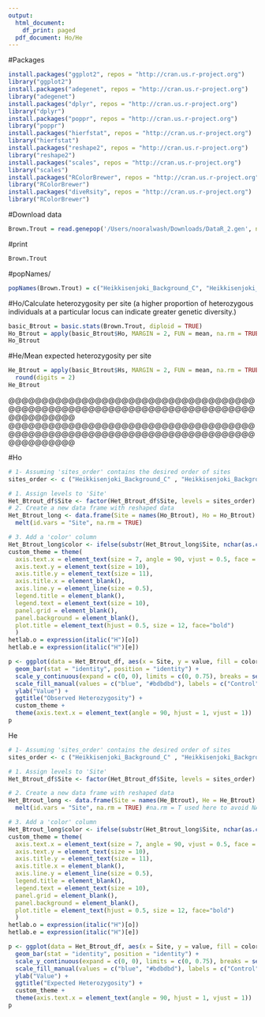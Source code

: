 ```yaml
---
output:
  html_document:
    df_print: paged
  pdf_document: Ho/He
---
```


#Packages
```r
install.packages("ggplot2", repos = "http://cran.us.r-project.org")
library("ggplot2") 
install.packages("adegenet", repos = "http://cran.us.r-project.org") 
library("adegenet") 
install.packages("dplyr", repos = "http://cran.us.r-project.org") 
library("dplyr") 
install.packages("poppr", repos = "http://cran.us.r-project.org") 
library("poppr") 
install.packages("hierfstat", repos = "http://cran.us.r-project.org") 
library("hierfstat") 
install.packages("reshape2", repos = "http://cran.us.r-project.org") 
library("reshape2") 
install.packages("scales", repos = "http://cran.us.r-project.org") 
library("scales") 
install.packages("RColorBrewer", repos = "http://cran.us.r-project.org") 
library("RColorBrewer") 
install.packages("diveRsity", repos = "http://cran.us.r-project.org") 
library("RColorBrewer") 
```


#Download data
```r
Brown.Trout = read.genepop('/Users/nooralwash/Downloads/DataR_2.gen', ncode = 3L)
```

#print
```r
Brown.Trout
```
#popNames/
```r
popNames(Brown.Trout) = c("Heikkisenjoki_Background_C", "Heikkisenjoki_Background_R","Heikkisenjoki_Recovery_C", "Heikkisenjoki_Recovery_R", "Heikkisenjoki_Contemporary_C", "Heikkisenjoki_Contemporary_R", "KALL_Background_C", "KALL_Background_R", "KALL_Recovery_C", "KALL_Recovery_R", "KALL_Contemporary_C", "KALL_Contemporary_R", "Savijoki_Background_C", "Savijoki_Background_R", "Savijoki_Recovery_C", "Savijoki_Recovery_R", "Savijoki_Contemporary_C", "Savijoki_Contemporary_R", "Siltapuro_Background_C", "Siltapuro_Background_R", "Siltapuro_Recovery_C", "Siltapuro_Recovery_R", "Siltapuro_Contemporary_C", "Siltapuro_Contemporary_R")
```

#Ho/Calculate heterozygosity per site (a higher proportion of heterozygous individuals at a particular locus can indicate greater genetic diversity.)
```r
basic_Btrout = basic.stats(Brown.Trout, diploid = TRUE)
Ho_Btrout = apply(basic_Btrout$Ho, MARGIN = 2, FUN = mean, na.rm = TRUE) %>%  round(digits = 2)
Ho_Btrout
```

#He/Mean expected heterozygosity per site
```r
He_Btrout = apply(basic_Btrout$Hs, MARGIN = 2, FUN = mean, na.rm = TRUE) %>%
  round(digits = 2)
He_Btrout
```
@@@@@@@@@@@@@@@@@@@@@@@@@@@@@@@@@@@@@@@@@@@@@@@@@@@@@@@@@@@@@@@@@@@@@@@@@@@@@@@@@@@@
@@@@@@@@@@@@@@@@@@@@@@@@@@@@@@@@@@@@@@@@@@@@@@@@@@@@@@@@@@@@@@@@@@@@@@@@@@@@@@@@@@@@

#Ho
```r
# 1- Assuming 'sites_order' contains the desired order of sites
sites_order <- c ("Heikkisenjoki_Background_C" , "Heikkisenjoki_Background_R","Heikkisenjoki_Recovery_C", "Heikkisenjoki_Recovery_R", "Heikkisenjoki_Contemporary_C", "Heikkisenjoki_Contemporary_R", "KALL_Background_C", "KALL_Background_R", "KALL_Recovery_C", "KALL_Recovery_R", "KALL_Contemporary_C", "KALL_Contemporary_R", "Savijoki_Background_C", "Savijoki_Background_R", "Savijoki_Recovery_C", "Savijoki_Recovery_R", "Savijoki_Contemporary_C", "Savijoki_Contemporary_R", "Siltapuro_Background_C", "Siltapuro_Background_R", "Siltapuro_Recovery_C", "Siltapuro_Recovery_R", "Siltapuro_Contemporary_C", "Siltapuro_Contemporary_R")

# 1. Assign levels to 'Site'
Het_Btrout_df$Site <- factor(Het_Btrout_df$Site, levels = sites_order)
# 2. Create a new data frame with reshaped data
Het_Btrout_long <- data.frame(Site = names(Ho_Btrout), Ho = Ho_Btrout) %>%
  melt(id.vars = "Site", na.rm = TRUE)

# 3. Add a 'color' column
Het_Btrout_long$color <- ifelse(substr(Het_Btrout_long$Site, nchar(as.character(Het_Btrout_long$Site)), nchar(as.character(Het_Btrout_long$Site))) == "C", "blue", "red")
custom_theme = theme(
  axis.text.x = element_text(size = 7, angle = 90, vjust = 0.5, face = "bold"),
  axis.text.y = element_text(size = 10),
  axis.title.y = element_text(size = 11),
  axis.title.x = element_blank(),
  axis.line.y = element_line(size = 0.5),
  legend.title = element_blank(),
  legend.text = element_text(size = 10),
  panel.grid = element_blank(),
  panel.background = element_blank(),
  plot.title = element_text(hjust = 0.5, size = 12, face="bold")
  )
hetlab.o = expression(italic("H")[o])
hetlab.e = expression(italic("H")[e])

p <- ggplot(data = Het_Btrout_df, aes(x = Site, y = value, fill = color)) +
  geom_bar(stat = "identity", position = "identity") +  
  scale_y_continuous(expand = c(0, 0), limits = c(0, 0.75), breaks = seq(0, 0.6, by = 0.1)) +
  scale_fill_manual(values = c("blue", "#bdbdbd"), labels = c("Control","Treatment")) +
  ylab("Value") +
  ggtitle("Observed Heterozygosity") + 
  custom_theme +
  theme(axis.text.x = element_text(angle = 90, hjust = 1, vjust = 1))  # Adjust vjust value
p
```

He
```r
# 1- Assuming 'sites_order' contains the desired order of sites
sites_order <- c ("Heikkisenjoki_Background_C" , "Heikkisenjoki_Background_R","Heikkisenjoki_Recovery_C", "Heikkisenjoki_Recovery_R", "Heikkisenjoki_Contemporary_C", "Heikkisenjoki_Contemporary_R", "KALL_Background_C", "KALL_Background_R", "KALL_Recovery_C", "KALL_Recovery_R", "KALL_Contemporary_C", "KALL_Contemporary_R", "Savijoki_Background_C", "Savijoki_Background_R", "Savijoki_Recovery_C", "Savijoki_Recovery_R", "Savijoki_Contemporary_C", "Savijoki_Contemporary_R", "Siltapuro_Background_C", "Siltapuro_Background_R", "Siltapuro_Recovery_C", "Siltapuro_Recovery_R", "Siltapuro_Contemporary_C", "Siltapuro_Contemporary_R")

# 1. Assign levels to 'Site'
Het_Btrout_df$Site <- factor(Het_Btrout_df$Site, levels = sites_order)

# 2. Create a new data frame with reshaped data
Het_Btrout_long <- data.frame(Site = names(He_Btrout), He = He_Btrout) %>%
  melt(id.vars = "Site", na.rm = TRUE) #na.rm = T used here to avoid NA missing data

# 3. Add a 'color' column
Het_Btrout_long$color <- ifelse(substr(Het_Btrout_long$Site, nchar(as.character(Het_Btrout_long$Site)), nchar(as.character(Het_Btrout_long$Site))) == "C", "blue", "red") #2 colors used here to show two colors bar 
custom_theme = theme(
  axis.text.x = element_text(size = 7, angle = 90, vjust = 0.5, face = "bold"),
  axis.text.y = element_text(size = 10),
  axis.title.y = element_text(size = 11),
  axis.title.x = element_blank(),
  axis.line.y = element_line(size = 0.5),
  legend.title = element_blank(),
  legend.text = element_text(size = 10),
  panel.grid = element_blank(),
  panel.background = element_blank(),
  plot.title = element_text(hjust = 0.5, size = 12, face="bold")
  )
hetlab.o = expression(italic("H")[o])
hetlab.e = expression(italic("H")[e])

p <- ggplot(data = Het_Btrout_df, aes(x = Site, y = value, fill = color)) +
  geom_bar(stat = "identity", position = "identity") +  
  scale_y_continuous(expand = c(0, 0), limits = c(0, 0.75), breaks = seq(0, 0.6, by = 0.1)) +
  scale_fill_manual(values = c("blue", "#bdbdbd"), labels = c("Control","Treatment")) +
  ylab("Value") +
  ggtitle("Expected Heterozygosity") + 
  custom_theme +
  theme(axis.text.x = element_text(angle = 90, hjust = 1, vjust = 1))  # Adjust vjust value
p
```

